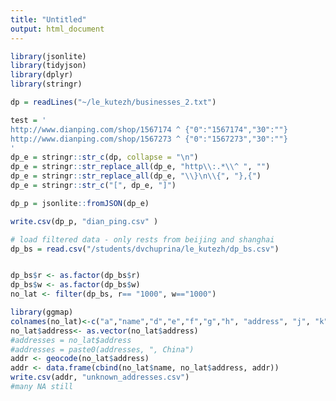 ```yaml
---
title: "Untitled"
output: html_document
---
```


```r
library(jsonlite)
library(tidyjson)  
library(dplyr) 
library(stringr) 

dp = readLines("~/le_kutezh/businesses_2.txt")

test = '
http://www.dianping.com/shop/1567174 ^ {"0":"1567174","30":""}
http://www.dianping.com/shop/1567273 ^ {"0":"1567273","30":""}
'
dp_e = stringr::str_c(dp, collapse = "\n")
dp_e = stringr::str_replace_all(dp_e, "http\\:.*\\^ ", "")
dp_e = stringr::str_replace_all(dp_e, "\\}\n\\{", "},{")
dp_e = stringr::str_c("[", dp_e, "]")

dp_p = jsonlite::fromJSON(dp_e)

write.csv(dp_p, "dian_ping.csv" )
```

```r
# load filtered data - only rests from beijing and shanghai
dp_bs = read.csv("/students/dvchuprina/le_kutezh/dp_bs.csv")


dp_bs$r <- as.factor(dp_bs$r)
dp_bs$w <- as.factor(dp_bs$w)
no_lat <- filter(dp_bs, r== "1000", w=="1000")

library(ggmap)
colnames(no_lat)<-c("a","name","d","e","f","g","h", "address", "j", "k","l","p","r","w","x")
no_lat$address<- as.vector(no_lat$address)
#addresses = no_lat$address
#addresses = paste0(addresses, ", China")
addr <- geocode(no_lat$address)
addr <- data.frame(cbind(no_lat$name, no_lat$address, addr))
write.csv(addr, "unknown_addresses.csv")
#many NA still 
 
```


